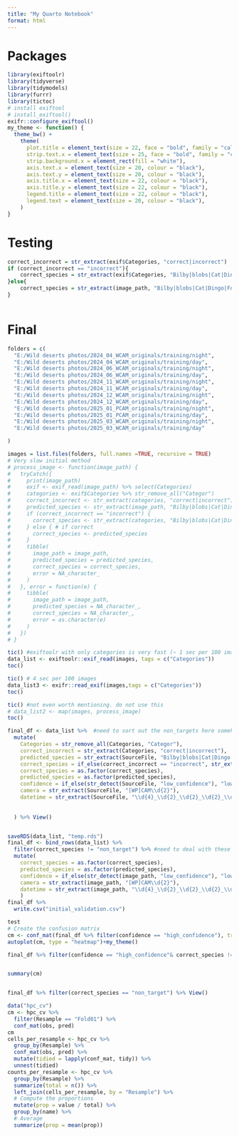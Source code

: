 ```yaml
---
title: "My Quarto Notebook"
format: html
---
```


# Packages

```r
library(exiftoolr)
library(tidyverse)
library(tidymodels)
library(furrr)
library(tictoc)
# install exiftool
# install_exiftool()
exifr::configure_exiftool()
my_theme <- function() {
  theme_bw() +
    theme(
      plot.title = element_text(size = 22, face = "bold", family = "calibri"),
      strip.text.x = element_text(size = 25, face = "bold", family = "calibri"),
      strip.background.x = element_rect(fill = "white"),
      axis.text.x = element_text(size = 20, colour = "black"),
      axis.text.y = element_text(size = 20, colour = "black"),
      axis.title.x = element_text(size = 22, colour = "black"),
      axis.title.y = element_text(size = 22, colour = "black"),
      legend.title = element_text(size = 22, colour = "black"),
      legend.text = element_text(size = 20, colour = "black"),
    )
}
```

# Testing

```r

correct_incorrect = str_extract(exif$Categories, "correct|incorrect")
if (correct_incorrect == "incorrect"){
    correct_species = str_extract(exif$Categories, "Bilby|blobs|Cat|Dingo|Fox|Kangaroo|Quoll|non_target|Rabbit")
}else{
    correct_species = str_extract(image_path, "Bilby|blobs|Cat|Dingo|Fox|Kangaroo|Quoll|non_target|Rabbit")
}



```

# Final

```r


folders = c(
  "E:/Wild deserts photos/2024_04_WCAM_originals/training/night",
  "E:/Wild deserts photos/2024_04_WCAM_originals/training/day",
  "E:/Wild deserts photos/2024_06_WCAM_originals/training/night",
  "E:/Wild deserts photos/2024_06_WCAM_originals/training/day",
  "E:/Wild deserts photos/2024_11_WCAM_originals/training/night",
  "E:/Wild deserts photos/2024_11_WCAM_originals/training/day",
  "E:/Wild deserts photos/2024_12_WCAM_originals/training/night",
  "E:/Wild deserts photos/2024_12_WCAM_originals/training/day",
  "E:/Wild deserts photos/2025_01_PCAM_originals/training/night",
  "E:/Wild deserts photos/2025_01_PCAM_originals/training/day",
  "E:/Wild deserts photos/2025_03_WCAM_originals/training/night",
  "E:/Wild deserts photos/2025_03_WCAM_originals/training/day"

)

images = list.files(folders, full.names =TRUE, recursive = TRUE)
# Very slow initial method
# process_image <- function(image_path) {
#   tryCatch({
#     print(image_path)
#     exif <- exif_read(image_path) %>% select(Categories)
#     categories <- exif$Categories %>% str_remove_all("Categor")
#     correct_incorrect <- str_extract(categories, "correct|incorrect")
#     predicted_species <- str_extract(image_path, "Bilby|blobs|Cat|Dingo|Fox|Kangaroo|Quoll|non_target|Rabbit")
#     if (correct_incorrect == "incorrect") {
#       correct_species <- str_extract(categories, "Bilby|blobs|Cat|Dingo|Fox|Kangaroo|Quoll|non_target|Rabbit")
#     } else { # if correct
#       correct_species <- predicted_species
#     }
#     tibble(
#       image_path = image_path,
#       predicted_species = predicted_species,
#       correct_species = correct_species,
#       error = NA_character_
#     )
#   }, error = function(e) {
#     tibble(
#       image_path = image_path,
#       predicted_species = NA_character_,
#       correct_species = NA_character_,
#       error = as.character(e)
#     )
#   })
# }

tic() #exiftoolr with only categories is very fast (~ 1 sec per 100 images)
data_list <- exiftoolr::exif_read(images, tags = c("Categories"))
toc()

tic() # 4 sec per 100 images
data_list3 <- exifr::read_exif(images,tags = c("Categories"))
toc()

tic() #not even worth mentioning. do not use this
# data_list2 <- map(images, process_image)
toc()

final_df <- data_list %>%  #need to sort out the non_targets here somehow
  mutate(
    Categories = str_remove_all(Categories, "Categor"),
    correct_incorrect = str_extract(Categories, "correct|incorrect"),
    predicted_species = str_extract(SourceFile, "Bilby|blobs|Cat|Dingo|Fox|Kangaroo|Quoll|non_target|Rabbit"),
    correct_species = if_else(correct_incorrect == "incorrect", str_extract(Categories, "Bilby|blobs|Cat|Dingo|Fox|Kangaroo|Quoll|non_target|Rabbit"), predicted_species),
    correct_species = as.factor(correct_species), 
    predicted_species = as.factor(predicted_species),
    confidence = if_else(str_detect(SourceFile, "low_confidence"), "low_confidence", "high_confidence"),
    camera = str_extract(SourceFile, "[WP]CAM\\d{2}"),
    datetime = str_extract(SourceFile, "\\d{4}_\\d{2}_\\d{2}_\\d{2}_\\d{2}_\\d{2}") %>% ymd_hms(tz = "Australia/Sydney")
    
  
  ) %>% View()


saveRDS(data_list, "temp.rds")
final_df <- bind_rows(data_list) %>% 
  filter(correct_species != "non_target") %>% #need to deal with these somehow
  mutate(
    correct_species = as.factor(correct_species), 
    predicted_species = as.factor(predicted_species),
    confidence = if_else(str_detect(image_path, "low_confidence"), "low_confidence", "high_confidence"),
    camera = str_extract(image_path, "[WP]CAM\\d{2}"),
    datetime = str_extract(image_path, "\\d{4}_\\d{2}_\\d{2}_\\d{2}_\\d{2}_\\d{2}") %>% ymd_hms(tz = "Australia/Sydney")
    )
final_df %>% 
  write.csv("initial_validation.csv")

test
# Create the confusion matrix
cm <- conf_mat(final_df %>% filter(confidence == "high_confidence"), truth = correct_species, estimate = predicted_species)
autoplot(cm, type = "heatmap")+my_theme()

final_df %>% filter(confidence == "high_confidence"& correct_species != "non_target") %>% View()


summary(cm)


final_df %>% filter(correct_species == "non_target") %>% View()

```









```r
data("hpc_cv")
cm <- hpc_cv %>%
  filter(Resample == "Fold01") %>%
  conf_mat(obs, pred)
cm
cells_per_resample <- hpc_cv %>%
  group_by(Resample) %>%
  conf_mat(obs, pred) %>%
  mutate(tidied = lapply(conf_mat, tidy)) %>%
  unnest(tidied)
counts_per_resample <- hpc_cv %>%
  group_by(Resample) %>%
  summarize(total = n()) %>%
  left_join(cells_per_resample, by = "Resample") %>%
  # Compute the proportions
  mutate(prop = value / total) %>%
  group_by(name) %>%
  # Average
  summarize(prop = mean(prop))



```


